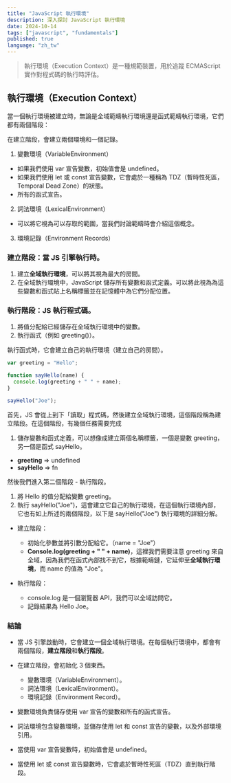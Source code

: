 ```yaml
---
title: "JavaScript 執行環境"
description: 深入探討 JavaScript 執行環境
date: 2024-10-14
tags: ["javascript", "fundamentals"]
published: true
language: "zh_tw"
---
```


> 執行環境（Execution Context）是一種規範裝置，用於追蹤 ECMAScript 實作對程式碼的執行時評估。

## 執行環境（Execution Context）

當一個執行環境被建立時，無論是全域範疇執行環境還是函式範疇執行環境，它們都有兩個階段：

在建立階段，會建立兩個環境和一個記錄。

1. 變數環境（VariableEnvironment）

- 如果我們使用 var 宣告變數，初始值會是 undefined。
- 如果我們使用 let 或 const 宣告變數，它會處於一種稱為 TDZ（暫時性死區，Temporal Dead Zone）的狀態。
- 所有的函式宣告。

2. 詞法環境（LexicalEnvironment）

- 可以將它視為可以存取的範圍，當我們討論範疇時會介紹這個概念。

3. 環境記錄（Environment Records）

### 建立階段：當 JS 引擎執行時。

1. 建立**全域執行環境**，可以將其視為最大的房間。
2. 在全域執行環境中，JavaScript 儲存所有變數和函式定義。可以將此視為為這些變數和函式貼上名稱標籤並在記憶體中為它們分配位置。

### 執行階段：JS 執行程式碼。

1. 將值分配給已經儲存在全域執行環境中的變數。
2. 執行函式（例如 greeting()）。

執行函式時，它會建立自己的執行環境（建立自己的房間）。

```js
var greeting = "Hello";

function sayHello(name) {
  console.log(greeting + " " + name);
}

sayHello("Joe");
```

首先，JS 會從上到下「讀取」程式碼，然後建立全域執行環境，這個階段稱為建立階段。在這個階段，有幾個任務需要完成

1. 儲存變數和函式定義，可以想像成建立兩個名稱標籤，一個是變數 greeting，另一個是函式 sayHello。

- **greeting** => undefined
- **sayHello** => fn

然後我們進入第二個階段 - 執行階段。

1. 將 Hello 的值分配給變數 greeting。
2. 執行 sayHello("Joe")，這會建立它自己的執行環境，在這個執行環境內部，它也有如上所述的兩個階段，以下是 sayHello("Joe") 執行環境的詳細分解。

- 建立階段：

  - 初始化參數並將引數分配給它。（name = "Joe"）
  - **Console.log(greeting + " " + name)**，這裡我們需要注意 greeting 來自全域，因為我們在函式內部找不到它，根據範疇鏈，它延伸至**全域執行環境**，而 name 的值為 "Joe"。

- 執行階段：
  - console.log 是一個瀏覽器 API，我們可以全域訪問它。
  - 記錄結果為 Hello Joe。

### 結論

- 當 JS 引擎啟動時，它會建立一個全域執行環境。在每個執行環境中，都會有兩個階段，**建立階段**和**執行階段**。
- 在建立階段，會初始化 3 個東西。

  - 變數環境（VariableEnvironment）。
  - 詞法環境（LexicalEnvironment）。
  - 環境記錄（Environment Record）。

- 變數環境負責儲存使用 var 宣告的變數和所有的函式宣告。
- 詞法環境包含變數環境，並儲存使用 let 和 const 宣告的變數，以及外部環境引用。
- 當使用 var 宣告變數時，初始值會是 undefined。
- 當使用 let 或 const 宣告變數時，它會處於暫時性死區（TDZ）直到執行階段。
